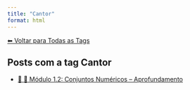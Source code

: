 ```yaml
---
title: "Cantor"
format: html
---
```


[⬅ Voltar para Todas as Tags](../tags.qmd)

## Posts com a tag **Cantor**

- [🧠 🔢 Módulo 1.2: Conjuntos Numéricos -- Aprofundamento](/posts/cursos/matematica/calculo/modulo-1/1.2-conjuntos-ap.html)
